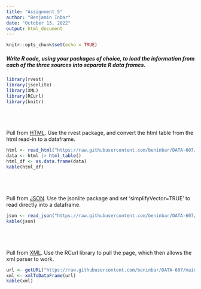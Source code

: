 ---
title: "Assignment 5"
author: "Benjamin Inbar"
date: "October 13, 2022"
output: html_document
---

```{r setup, include=FALSE}
knitr::opts_chunk$set(echo = TRUE)
```

##### Write R code, using your packages of choice, to load the information from each of the three sources into separate R data frames.

```{r warnings=FALSE, messages=FALSE}
library(rvest)
library(jsonlite)
library(XML)
library(RCurl)
library(knitr)
```

<div style="margin-top:50px;">
<br>
Pull from <a href="https://raw.githubusercontent.com/beninbar/DATA-607/main/Assignment%205/Books.html">HTML</a>. Use the rvest package, and convert the html table from the html read-in to a dataframe.
```{r}
html <- read_html("https://raw.githubusercontent.com/beninbar/DATA-607/main/Assignment%205/Books.html")
data <- html |> html_table()
html_df <- as.data.frame(data)
kable(html_df)
```

<div style="margin-top:50px;">
<br>
Pull from <a href="https://raw.githubusercontent.com/beninbar/DATA-607/main/Assignment%205/Books.json">JSON</a>. Use the jsonlite package and set 'simplifyVector=TRUE' to read directly into a dataframe.
```{r}
json <- read_json("https://raw.githubusercontent.com/beninbar/DATA-607/main/Assignment%205/Books.json", simplifyVector=TRUE)
kable(json)
```

<div style="margin-top:50px;">
<br>
Pull from <a href="https://raw.githubusercontent.com/beninbar/DATA-607/main/Assignment%205/Books.xml">XML</a>. Use the RCurl library to pull the page, which then allows the xml parser to work.
```{r}
url <- getURL("https://raw.githubusercontent.com/beninbar/DATA-607/main/Assignment%205/Books.xml")
xml <- xmlToDataFrame(url)
kable(xml)
```
